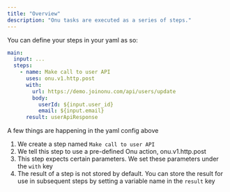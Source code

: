 ```yaml
---
title: "Overview"
description: "Onu tasks are executed as a series of steps."
---
```


You can define your steps in your yaml as so:

```yaml
main:
  input: ...
  steps:
    - name: Make call to user API
      uses: onu.v1.http.post
      with:
        url: https://demo.joinonu.com/api/users/update
        body:
          userId: ${input.user_id}
          email: ${input.email}
      result: userApiResponse
```

A few things are happening in the yaml config above

1. We create a step named `Make call to user API`
2. We tell this step to use a pre-defined Onu action, onu.v1.http.post
3. This step expects certain parameters. We set these parameters under the
   `with` key
4. The result of a step is not stored by default. You can store the result for
   use in subsequent steps by setting a variable name in the `result` key
